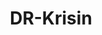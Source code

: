 ---
slug: krysin
link: /projects/krysin/
category: 'projects'
title: DR-Krisin
publicData: Sep 11th 2020
pagesCount: 5
siteLink: https://krysin.igromov.digital/
pages: 
    - page:
        - image: ../../assets/images/projects/project-190-krysin/krysin-0.png
        - title: Главная,
    - page:
        - image: ../../assets/images/projects/project-190-krysin/krysin-1.png
        - title: О докторе,
    - page:
        - image: ../../assets/images/projects/project-190-krysin/krysin-2.png
        - title: Операции,
    - page:
        - image: ../../assets/images/projects/project-190-krysin/krysin-3.png
        - title: Статья,
    - page:
        - image: ../../assets/images/projects/project-190-krysin/krysin-4.png
        - title: Статьи
sortIdx: 190
---